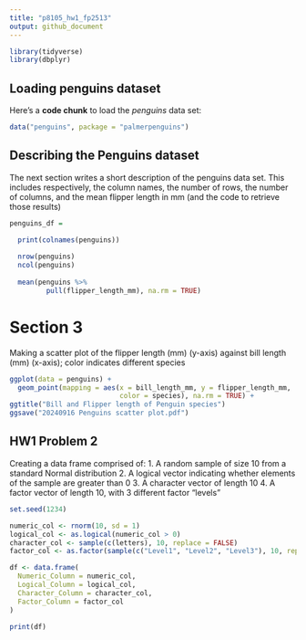 ```yaml
---
title: "p8105_hw1_fp2513"
output: github_document
---
```


```r
library(tidyverse)
library(dbplyr)
```

## Loading penguins dataset

Here's a **code chunk** to load the _penguins_ data set:

```r
data("penguins", package = "palmerpenguins")

```

## Describing the Penguins dataset

The next section writes a short description of the penguins data set. This includes respectively, the column names, the number of rows, the number of columns, and the mean flipper length in mm (and the code to retrieve those results)

```r
penguins_df = 

  print(colnames(penguins))
  
  nrow(penguins) 
  ncol(penguins) 
  
  mean(penguins %>% 
         pull(flipper_length_mm), na.rm = TRUE)
```

# Section 3

Making a scatter plot of the flipper length (mm) (y-axis) against bill length 
(mm) (x-axis); color indicates different species

```r
ggplot(data = penguins) + 
  geom_point(mapping = aes(x = bill_length_mm, y = flipper_length_mm, 
                           color = species), na.rm = TRUE) +
ggtitle("Bill and Flipper length of Penguin species")
ggsave("20240916 Penguins scatter plot.pdf")
```

## HW1 Problem 2

Creating a data frame comprised of:
1. A random sample of size 10 from a standard Normal distribution
2. A logical vector indicating whether elements of the sample are greater than 0
3. A character vector of length 10
4. A factor vector of length 10, with 3 different factor “levels”

```r
set.seed(1234)

numeric_col <- rnorm(10, sd = 1)
logical_col <- as.logical(numeric_col > 0)
character_col <- sample(c(letters), 10, replace = FALSE)
factor_col <- as.factor(sample(c("Level1", "Level2", "Level3"), 10, replace = TRUE))

df <- data.frame(
  Numeric_Column = numeric_col,
  Logical_Column = logical_col,
  Character_Column = character_col,
  Factor_Column = factor_col
)

print(df)
```


